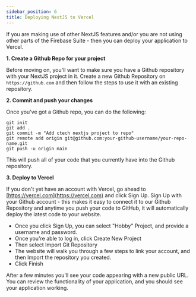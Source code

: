 ```yaml
---
sidebar_position: 6
title: Deploying NextJS to Vercel
---
```


If you are making use of other NextJS features and/or you are not using other parts of the Firebase Suite - then you can deploy your application to Vercel.

__1. Create a Github Repo for your project__

Before moving on, you'll want to make sure you have a Github repository with your NextJS project in it. Create a new Github Repository on `https://github.com` and then follow the steps to use it with an existing repository.

__2. Commit and push your changes__

Once you've got a Github repo, you can do the following:

```
git init
git add .
git commit -m "Add ctech nextjs project to repo"
git remote add origin git@github.com:your-github-username/your-repo-name.git
git push -u origin main
```

This will push all of your code that you currently have into the Github repository.

__3. Deploy to Vercel__

If you don't yet have an account with Vercel, go ahead to [https://vercel.com](https://vercel.com) and click Sign Up. Sign Up with your Github account - this makes it easy to connect it to our Github Repository and anytime you push your code to GitHub, it will automatically deploy the latest code to your website.

* Once you click Sign Up, you can select "Hobby" Project, and provide a username and password.
* Once you're able to log in, click Create New Project
* Then select Import Git Repository
* The website will walk you through a few steps to link your account, and then Import the repository you created.
* Click Finish

After a few minutes you'll see your code appearing with a new public URL. You can review the functionality of your application, and you should see your application working.
